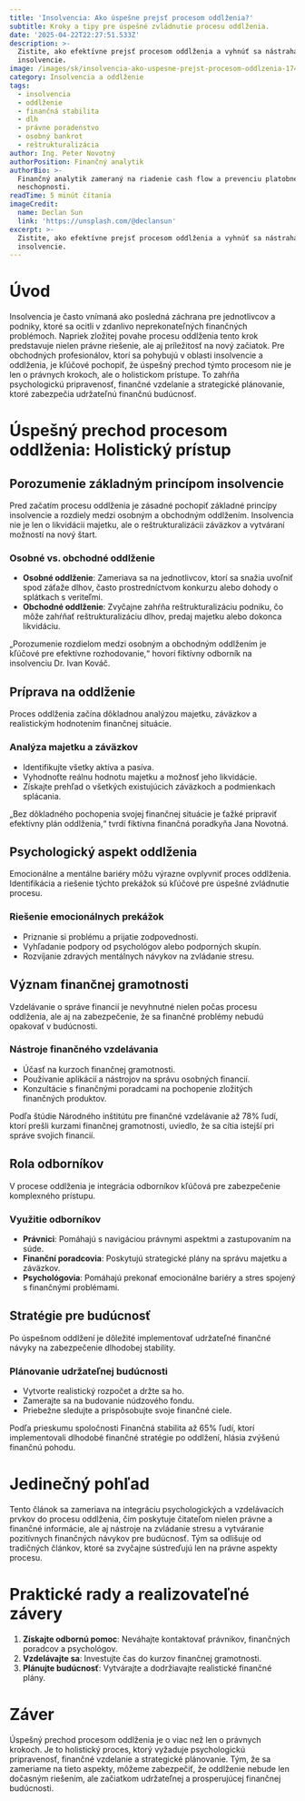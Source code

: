 ```yaml
---
title: 'Insolvencia: Ako úspešne prejsť procesom oddlženia?'
subtitle: Kroky a tipy pre úspešné zvládnutie procesu oddlženia.
date: '2025-04-22T22:27:51.533Z'
description: >-
  Zistite, ako efektívne prejsť procesom oddlženia a vyhnúť sa nástrahám
  insolvencie.
image: /images/sk/insolvencia-ako-uspesne-prejst-procesom-oddlzenia-1745274471384.jpg
category: Insolvencia a oddlženie
tags:
  - insolvencia
  - oddlženie
  - finančná stabilita
  - dlh
  - právne poradenstvo
  - osobný bankrot
  - reštrukturalizácia
author: Ing. Peter Novotný
authorPosition: Finančný analytik
authorBio: >-
  Finančný analytik zameraný na riadenie cash flow a prevenciu platobnej
  neschopnosti.
readTime: 5 minút čítania
imageCredit:
  name: Declan Sun
  link: 'https://unsplash.com/@declansun'
excerpt: >-
  Zistite, ako efektívne prejsť procesom oddlženia a vyhnúť sa nástrahám
  insolvencie.
---
```

# Úvod

Insolvencia je často vnímaná ako posledná záchrana pre jednotlivcov a podniky, ktoré sa ocitli v zdanlivo neprekonateľných finančných problémoch. Napriek zložitej povahe procesu oddlženia tento krok predstavuje nielen právne riešenie, ale aj príležitosť na nový začiatok. Pre obchodných profesionálov, ktorí sa pohybujú v oblasti insolvencie a oddlženia, je kľúčové pochopiť, že úspešný prechod týmto procesom nie je len o právnych krokoch, ale o holistickom prístupe. To zahŕňa psychologickú pripravenosť, finančné vzdelanie a strategické plánovanie, ktoré zabezpečia udržateľnú finančnú budúcnosť.

# Úspešný prechod procesom oddlženia: Holistický prístup

## Porozumenie základným princípom insolvencie

Pred začatím procesu oddlženia je zásadné pochopiť základné princípy insolvencie a rozdiely medzi osobným a obchodným oddlžením. Insolvencia nie je len o likvidácii majetku, ale o reštrukturalizácii záväzkov a vytváraní možností na nový štart.

### Osobné vs. obchodné oddlženie

- **Osobné oddlženie**: Zameriava sa na jednotlivcov, ktorí sa snažia uvoľniť spod záťaže dlhov, často prostredníctvom konkurzu alebo dohody o splátkach s veriteľmi.
- **Obchodné oddlženie**: Zvyčajne zahŕňa reštrukturalizáciu podniku, čo môže zahŕňať reštrukturalizáciu dlhov, predaj majetku alebo dokonca likvidáciu.

„Porozumenie rozdielom medzi osobným a obchodným oddlžením je kľúčové pre efektívne rozhodovanie,“ hovorí fiktívny odborník na insolvenciu Dr. Ivan Kováč.

## Príprava na oddlženie

Proces oddlženia začína dôkladnou analýzou majetku, záväzkov a realistickým hodnotením finančnej situácie.

### Analýza majetku a záväzkov

- Identifikujte všetky aktíva a pasíva.
- Vyhodnoťte reálnu hodnotu majetku a možnosť jeho likvidácie.
- Získajte prehľad o všetkých existujúcich záväzkoch a podmienkach splácania.

„Bez dôkladného pochopenia svojej finančnej situácie je ťažké pripraviť efektívny plán oddlženia,“ tvrdí fiktívna finančná poradkyňa Jana Novotná.

## Psychologický aspekt oddlženia

Emocionálne a mentálne bariéry môžu výrazne ovplyvniť proces oddlženia. Identifikácia a riešenie týchto prekážok sú kľúčové pre úspešné zvládnutie procesu.

### Riešenie emocionálnych prekážok

- Priznanie si problému a prijatie zodpovednosti.
- Vyhľadanie podpory od psychológov alebo podporných skupín.
- Rozvíjanie zdravých mentálnych návykov na zvládanie stresu.

## Význam finančnej gramotnosti

Vzdelávanie o správe financií je nevyhnutné nielen počas procesu oddlženia, ale aj na zabezpečenie, že sa finančné problémy nebudú opakovať v budúcnosti.

### Nástroje finančného vzdelávania

- Účasť na kurzoch finančnej gramotnosti.
- Používanie aplikácií a nástrojov na správu osobných financií.
- Konzultácie s finančnými poradcami na pochopenie zložitých finančných produktov.

Podľa štúdie Národného inštitútu pre finančné vzdelávanie až 78% ľudí, ktorí prešli kurzami finančnej gramotnosti, uviedlo, že sa cítia istejší pri správe svojich financií.

## Rola odborníkov

V procese oddlženia je integrácia odborníkov kľúčová pre zabezpečenie komplexného prístupu.

### Využitie odborníkov

- **Právnici**: Pomáhajú s navigáciou právnymi aspektmi a zastupovaním na súde.
- **Finanční poradcovia**: Poskytujú strategické plány na správu majetku a záväzkov.
- **Psychológovia**: Pomáhajú prekonať emocionálne bariéry a stres spojený s finančnými problémami.

## Stratégie pre budúcnosť

Po úspešnom oddlžení je dôležité implementovať udržateľné finančné návyky na zabezpečenie dlhodobej stability.

### Plánovanie udržateľnej budúcnosti

- Vytvorte realistický rozpočet a držte sa ho.
- Zamerajte sa na budovanie núdzového fondu.
- Priebežne sledujte a prispôsobujte svoje finančné ciele.

Podľa prieskumu spoločnosti Finančná stabilita až 65% ľudí, ktorí implementovali dlhodobé finančné stratégie po oddlžení, hlásia zvýšenú finančnú pohodu.

# Jedinečný pohľad

Tento článok sa zameriava na integráciu psychologických a vzdelávacích prvkov do procesu oddlženia, čím poskytuje čitateľom nielen právne a finančné informácie, ale aj nástroje na zvládanie stresu a vytváranie pozitívnych finančných návykov pre budúcnosť. Tým sa odlišuje od tradičných článkov, ktoré sa zvyčajne sústreďujú len na právne aspekty procesu.

# Praktické rady a realizovateľné závery

1. **Získajte odbornú pomoc**: Neváhajte kontaktovať právnikov, finančných poradcov a psychológov.
2. **Vzdelávajte sa**: Investujte čas do kurzov finančnej gramotnosti.
3. **Plánujte budúcnosť**: Vytvárajte a dodržiavajte realistické finančné plány.

# Záver

Úspešný prechod procesom oddlženia je o viac než len o právnych krokoch. Je to holistický proces, ktorý vyžaduje psychologickú pripravenosť, finančné vzdelanie a strategické plánovanie. Tým, že sa zameriame na tieto aspekty, môžeme zabezpečiť, že oddlženie nebude len dočasným riešením, ale začiatkom udržateľnej a prosperujúcej finančnej budúcnosti.
